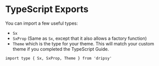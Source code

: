 # TypeScript Exports

You can import a few useful types:

- `Sx`
- `SxProp` (Same as `Sx`, except that it also allows a factory function)
- `Theme` which is the type for your theme. This will match your custom theme if you completed the TypeScript Guide.

```tsx
import type { Sx, SxProp, Theme } from 'dripsy'
```
